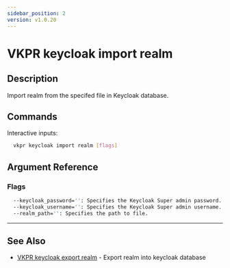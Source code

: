 ```yaml
---
sidebar_position: 2
version: v1.0.20
---
```


# VKPR keycloak import realm

## Description

Import realm from the specifed file in Keycloak database.

## Commands

Interactive inputs:

```bash
  vkpr keycloak import realm [flags]
```

## Argument Reference

### Flags

```sh
  --keycloak_password='': Specifies the Keycloak Super admin password.
  --keycloak_username='': Specifies the Keycloak Super admin username.
  --realm_path='': Specifies the path to file.
```

---

## See Also

- [VKPR keycloak export realm](/docs/commands/keycloak/export/realm) - Export realm into keycloak database
